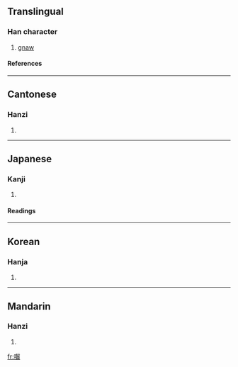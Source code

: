 {{see|嚙}}

==Translingual==
===Han character===
{{Han char|rn=30|rad=口|as=21|sn=24|four=6107<sub>2</sub>|canj=口手竹山 (RQHU)}}
# [[gnaw]]
====References====
{{Han ref|kx=0216.010|dkj=04659|dj=0439.060|hdz=10709.060|uh=56D3|ud=22227|bh=F8A5|bd=63653}}
----
==Cantonese==
===Hanzi===
{{yue-hanzi|jyut=|y=ngaat6, yit6}}
# {{defn|Cantonese}}
----
==Japanese==
===Kanji===
{{ja-kanji|grade=|rs=口21}}
# {{defn|Japanese}} 
====Readings====
{{ja-readings|on=[[けつ]] (ketsu), [[げつ]] (getsu)|kun=[[かむ]] (kamu), [[かじる]] (kajiru)}}
----
==Korean==
===Hanja===
{{ko-hanja|hangeul=[[설]], [[녈]]|rv=seol, nyeol|mr=sŏl, nyŏl}}
# {{defn|Korean}}
----
==Mandarin==
===Hanzi===
{{cmn-hanzi|pin=[[niè]] (nie4)|wg=nieh<sup>4</sup>}}
# {{defn|Mandarin}}

[[fr:囓]]